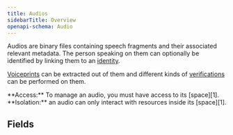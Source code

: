 ```yaml
---
title: Audios
sidebarTitle: Overview
openapi-schema: Audio
---
```


Audios are binary files containing speech fragments and their associated
relevant metadata. The person speaking on them can optionally be identified
by linking them to an [identity][2].

[Voiceprints][3] can be extracted out of them and different kinds of
[verifications][4] can be performed on them.

<Note>
  **Access:** To manage an audio, you must have access to its [space][1].
</Note>

<Note>
  **Isolation:** an audio can only interact
  with resources inside its [space][1].
</Note>

## Fields

[1]: /api-reference/spaces
[2]: /api-reference/identities
[3]: /api-reference/voiceprints
[4]: /api-reference/verifications
